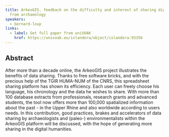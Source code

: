 ```yaml
---
title: ArkeoGIS, feedback on the difficulty and interest of sharing digital data
  from archaeology
speakers:
  - bernard-loup
links:
  - label: Get full paper from uniVOAK
    href: https://univoak.eu/islandora/object/islandora:93356
---
```

## Abstract

After more than a decade online, the ArkeoGIS project illustrates the benefits of data sharing. Thanks to free software bricks, and with the precious help of the TGIR HUMA-NUM of the CNRS, this spreadsheet sharing platform has shown its efficiency. Each user can freely choose his language, his chronology and the data he wishes to share. With more than 100 database extracts from professionals, research grants and advanced students, the tool now offers more than 100,000 spatialized information about the past - in the Upper Rhine and also worldwide according to users needs. In this contribution, good practices, brakes and accelerators of data sharing by archaeologists and (paleo-) environmentalists within the ArkeoGIS platform will be discussed, with the hope of generating more sharing in the digital humanities.
